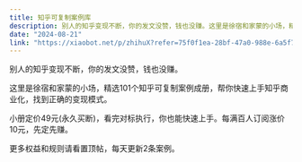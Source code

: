```yaml
---
title: 知乎可复制案例库
description: 别人的知乎变现不断，你的发文没赞，钱也没赚。这里是徐宿和家蒙的小场，精选101个知乎可复制案例成册，帮你快速上手知乎商业化，找到正确的变现模式。
date: "2024-08-21"
link: "https://xiaobot.net/p/zhihuX?refer=75f0f1ea-28bf-47a0-988e-6a5f700b21af"
---
```

别人的知乎变现不断，你的发文没赞，钱也没赚。

这里是徐宿和家蒙的小场，精选101个知乎可复制案例成册，帮你快速上手知乎商业化，找到正确的变现模式。

小册定价49元(永久买断)，看完对标执行，你也能快速上手。每满百人订阅涨价10元，先定先赚。

更多权益和规则请看置顶帖，每天更新2条案例。